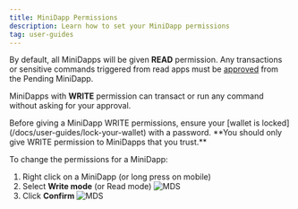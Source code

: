 ---
title: MiniDapp Permissions
description: Learn how to set your MiniDapp permissions
tag: user-guides
---

By default, all MiniDapps will be given **READ** permission. Any transactions or sensitive commands triggered from read apps must be [approved](/docs/user-guides/mds/approve-transactions) from the Pending MiniDapp.

MiniDapps with **WRITE** permission can transact or run any command without asking for your approval.

<Callout type="warn">
  Before giving a MiniDapp WRITE permissions, ensure your [wallet is
  locked](/docs/user-guides/lock-your-wallet) with a password. **You should only
  give WRITE permission to MiniDapps that you trust.**
</Callout>

To change the permissions for a MiniDapp:

1. Right click on a MiniDapp (or long press on mobile)
2. Select **Write mode** (or Read mode)
   ![MDS](/img/runanode/mds_updateperms.png)
3. Click **Confirm**
   ![MDS](/img/runanode/mds_writeaccess.png)
